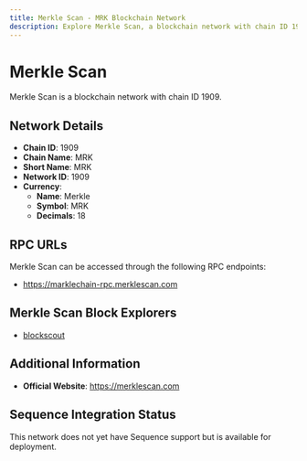 ```yaml
--- 
title: Merkle Scan - MRK Blockchain Network
description: Explore Merkle Scan, a blockchain network with chain ID 1909. Learn about its native currency, Merkle, and how to interact with the network.
---
```


# Merkle Scan

Merkle Scan is a blockchain network with chain ID 1909.

## Network Details

- **Chain ID**: 1909
- **Chain Name**: MRK
- **Short Name**: MRK
- **Network ID**: 1909
- **Currency**: 
  - **Name**: Merkle
  - **Symbol**: MRK
  - **Decimals**: 18

## RPC URLs

Merkle Scan can be accessed through the following RPC endpoints:

- https://marklechain-rpc.merklescan.com

## Merkle Scan Block Explorers

- [blockscout](https://merklescan.com)

## Additional Information

- **Official Website**: https://merklescan.com

## Sequence Integration Status

This network does not yet have Sequence support but is available for deployment.
